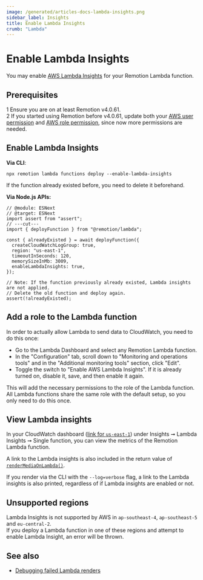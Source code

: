 ```yaml
---
image: /generated/articles-docs-lambda-insights.png
sidebar_label: Insights
title: Enable Lambda Insights
crumb: "Lambda"
---
```


# Enable Lambda Insights<AvailableFrom v="4.0.61"/>

You may enable [AWS Lambda Insights](https://docs.aws.amazon.com/AmazonCloudWatch/latest/monitoring/Lambda-Insights.html) for your Remotion Lambda function.

## Prerequisites

<Step>1</Step> Ensure you are on at least Remotion v4.0.61. <br/>
<Step>2</Step> If you started using Remotion before v4.0.61, update both your <a href="/docs/lambda/permissions#user-permissions">AWS user permission</a> and <a href="/docs/lambda/permissions#role-permissions">AWS role permission</a>, since now more permissions are needed.

## Enable Lambda Insights

**Via CLI**:

```
npx remotion lambda functions deploy --enable-lambda-insights
```

If the function already existed before, you need to delete it beforehand.

**Via Node.js APIs:**

```tsx twoslash title="deploy.ts" {8, 11-13}
// @module: ESNext
// @target: ESNext
import assert from "assert";
// ---cut---
import { deployFunction } from "@remotion/lambda";

const { alreadyExisted } = await deployFunction({
  createCloudWatchLogGroup: true,
  region: "us-east-1",
  timeoutInSeconds: 120,
  memorySizeInMb: 3009,
  enableLambdaInsights: true,
});

// Note: If the function previously already existed, Lambda insights are not applied.
// Delete the old function and deploy again.
assert(!alreadyExisted);
```

## Add a role to the Lambda function

In order to actually allow Lambda to send data to CloudWatch, you need to do this once:

- Go to the Lambda Dashboard and select any Remotion Lambda function.
- In the "Configuration" tab, scroll down to "Monitoring and operations tools" and in the "Additional monitoring tools" section, click "Edit".
- Toggle the switch to "Enable AWS Lambda Insights". If it is already turned on, disable it, save, and then enable it again.

This will add the necessary permissions to the role of the Lambda function.  
All Lambda functions share the same role with the default setup, so you only need to do this once.

## View Lambda insights

In your CloudWatch dashboard ([link for `us-east-1`](https://eu-central-1.console.aws.amazon.com/cloudwatch/home)) under Insights ➞ Lambda Insights ➞ Single function, you can view the metrics of the Remotion Lambda function.

A link to the Lambda insights is also included in the return value of [`renderMediaOnLambda()`](/docs/lambda/rendermediaonlambda).

If you render via the CLI with the `--log=verbose` flag, a link to the Lambda insights is also printed, regardless of if Lambda insights are enabled or not.

## Unsupported regions

Lambda Insights is not supported by AWS in `ap-southeast-4`, `ap-southeast-5` and `eu-central-2`.  
If you deploy a Lambda function in one of these regions and attempt to enable Lambda Insight, an error will be thrown.

## See also

- [Debugging failed Lambda renders](/docs/lambda/troubleshooting/debug)
